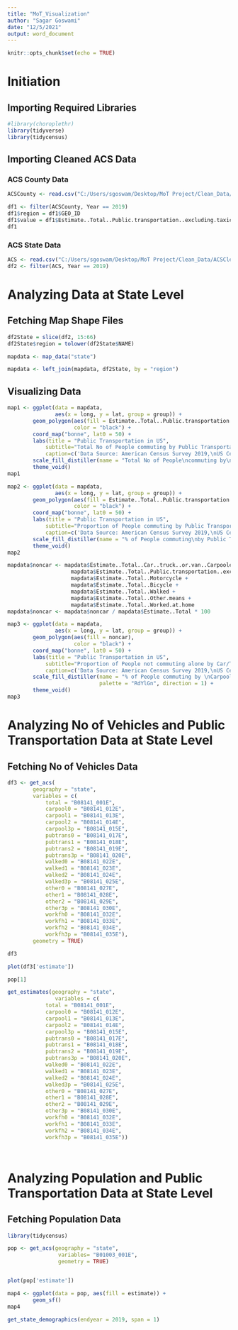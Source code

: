 ```yaml
---
title: "MoT_Visualization"
author: "Sagar Goswami"
date: "12/5/2021"
output: word_document
---
```


```r
knitr::opts_chunk$set(echo = TRUE)
```

# Initiation

## Importing Required Libraries

```r
#library(choroplethr)
library(tidyverse)
library(tidycensus)
```

## Importing Cleaned ACS Data

### ACS County Data

```r
ACSCounty <- read.csv("C:/Users/sgoswam/Desktop/MoT Project/Clean_Data/ACSCountyCleaned.csv")
```

```r
df1 <- filter(ACSCounty, Year == 2019)
df1$region = df1$GEO_ID
df1$value = df1$Estimate..Total..Public.transportation..excluding.taxicab.
df1
```

### ACS State Data

```r
ACS <- read.csv("C:/Users/sgoswam/Desktop/MoT Project/Clean_Data/ACSCleaned.csv")
df2 <- filter(ACS, Year == 2019)
```

# Analyzing Data at State Level

## Fetching Map Shape Files

```r
df2State = slice(df2, 15:66)
df2State$region = tolower(df2State$NAME)
```

```r
mapdata <- map_data("state")
```

```r
mapdata <- left_join(mapdata, df2State, by = "region")
```

## Visualizing Data

```r
map1 <- ggplot(data = mapdata,
               aes(x = long, y = lat, group = group)) +
        geom_polygon(aes(fill = Estimate..Total..Public.transportation..excluding.taxicab.),
                     color = "black") +
        coord_map("bonne", lat0 = 50) +
        labs(title = "Public Transportation in US",
            subtitle="Total No of People commuting by Public Transportation",
            caption=c('Data Source: American Census Survey 2019,\nUS Census Beureau')) +
        scale_fill_distiller(name = "Total No of People\ncommuting by\nPublic Transportation", palette = "RdYlGn", direction = 1) +
        theme_void()
map1
```

```r
map2 <- ggplot(data = mapdata,
               aes(x = long, y = lat, group = group)) +
        geom_polygon(aes(fill = Estimate..Total..Public.transportation..excluding.taxicab./Estimate..Total*100),
                     color = "black") +
        coord_map("bonne", lat0 = 50) +
        labs(title = "Public Transportation in US",
            subtitle="Proportion of People commuting by Public Transportation",
            caption=c('Data Source: American Census Survey 2019,\nUS Census Beureau')) +
        scale_fill_distiller(name = "% of People commuting\nby Public Transportation", palette = "RdYlGn", direction = 1) +
        theme_void()
map2
```

```r
mapdata$noncar <- mapdata$Estimate..Total..Car..truck..or.van..Carpooled +
                    mapdata$Estimate..Total..Public.transportation..excluding.taxicab. +
                    mapdata$Estimate..Total..Motorcycle +
                    mapdata$Estimate..Total..Bicycle +
                    mapdata$Estimate..Total..Walked +
                    mapdata$Estimate..Total..Other.means +
                    mapdata$Estimate..Total..Worked.at.home
mapdata$noncar <- mapdata$noncar / mapdata$Estimate..Total * 100
```

```r
map3 <- ggplot(data = mapdata,
               aes(x = long, y = lat, group = group)) +
        geom_polygon(aes(fill = noncar),
                     color = "black") +
        coord_map("bonne", lat0 = 50) +
        labs(title = "Public Transportation in US",
            subtitle="Proportion of People not commuting alone by Car/Truck/Van/Taxi/Cab",
            caption=c('Data Source: American Census Survey 2019,\nUS Census Beureau')) +
        scale_fill_distiller(name = "% of People commuting by \nCarpooling, Public Transport, Motorcycle, \nBicycle, Wakling, Other means, Worked form Home",
                             palette = "RdYlGn", direction = 1) +
        theme_void()
map3
```

# Analyzing No of Vehicles and Public Transportation Data at State Level

## Fetching No of Vehicles Data

```r
df3 <- get_acs(
        geography = "state",
        variables = c(
            total = "B08141_001E",
            carpool0 = "B08141_012E",
            carpool1 = "B08141_013E",
            carpool2 = "B08141_014E",
            carpool3p = "B08141_015E",
            pubtrans0 = "B08141_017E",
            pubtrans1 = "B08141_018E",
            pubtrans2 = "B08141_019E",
            pubtrans3p = "B08141_020E",
            walked0 = "B08141_022E",
            walked1 = "B08141_023E",
            walked2 = "B08141_024E",
            walked3p = "B08141_025E",
            other0 = "B08141_027E",
            other1 = "B08141_028E",
            other2 = "B08141_029E",
            other3p = "B08141_030E",
            workfh0 = "B08141_032E",
            workfh1 = "B08141_033E",
            workfh2 = "B08141_034E",
            workfh3p = "B08141_035E"),
        geometry = TRUE)
```

```r
df3
```

```r
plot(df3['estimate'])
```

```r
pop[1]
```

```r
get_estimates(geography = "state",
               variables = c(
            total = "B08141_001E",
            carpool0 = "B08141_012E",
            carpool1 = "B08141_013E",
            carpool2 = "B08141_014E",
            carpool3p = "B08141_015E",
            pubtrans0 = "B08141_017E",
            pubtrans1 = "B08141_018E",
            pubtrans2 = "B08141_019E",
            pubtrans3p = "B08141_020E",
            walked0 = "B08141_022E",
            walked1 = "B08141_023E",
            walked2 = "B08141_024E",
            walked3p = "B08141_025E",
            other0 = "B08141_027E",
            other1 = "B08141_028E",
            other2 = "B08141_029E",
            other3p = "B08141_030E",
            workfh0 = "B08141_032E",
            workfh1 = "B08141_033E",
            workfh2 = "B08141_034E",
            workfh3p = "B08141_035E"))
```

```r

```

```r

```

# Analyzing Population and Public Transportation Data at State Level

## Fetching Population Data

```r
library(tidycensus)
```

```r
pop <- get_acs(geography = "state",
                variables= "B01003_001E",
                geometry = TRUE)
```

```r

```

```r
plot(pop['estimate'])
```

```r
map4 <- ggplot(data = pop, aes(fill = estimate)) +
        geom_sf()
map4
```

```r
get_state_demographics(endyear = 2019, span = 1)
```

```r

```

```r

```
